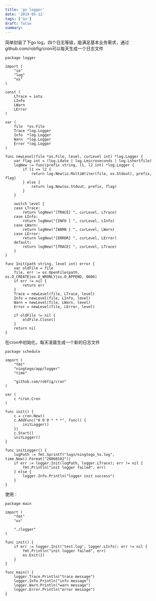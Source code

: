```yaml
---
title: 'go logger'
date: '2019-05-12'
tags: ['Go']
draft: false
summary: 
---
```


简单封装了下go log，四个日志等级，能满足基本业务需求，通过github.com/robfig/cron可以每天生成一个日志文件

```
package logger

import (
	"io"
	"log"
	"os"
)

const (
	LTrace = iota
	LInfo
	LWarn
	LError
)

var (
	file  *os.File
	Trace *log.Logger
	Info  *log.Logger
	Warn  *log.Logger
	Error *log.Logger
)

func newLevel(file *os.File, level, curLevel int) *log.Logger {
	var flag int = (log.Ldate | log.Lmicroseconds | log.Lshortfile)
	logNew := func(prefix string, l1, l2 int) *log.Logger {
		if l1 <= l2 {
			return log.New(io.MultiWriter(file, os.Stdout), prefix, flag)
		} else {
			return log.New(os.Stdout, prefix, flag)
		}
	}

	switch level {
	case LTrace:
		return logNew("[TRACE] ", curLevel, LTrace)
	case LInfo:
		return logNew("[INFO ] ", curLevel, LInfo)
	case LWarn:
		return logNew("[WARN ] ", curLevel, LWarn)
	case LError:
		return logNew("[ERROR] ", curLevel, LError)
	default:
		return logNew("[TRACE] ", curLevel, LTrace)
	}
}

func Init(path string, level int) error {
	var oldFile = file
	file, err := os.OpenFile(path, os.O_CREATE|os.O_WRONLY|os.O_APPEND, 0666)
	if err != nil {
		return err
	}
	Trace = newLevel(file, LTrace, level)
	Info = newLevel(file, LInfo, level)
	Warn = newLevel(file, LWarn, level)
	Error = newLevel(file, LError, level)

	if oldFile != nil {
		oldFile.Close()
	}
	return nil
}
```

在cron中初始化，每天凌晨生成一个新的日志文件
```
package schedule

import (
	"fmt"
	"ningtogo/app/logger"
	"time"

	"github.com/robfig/cron"
)

var (
	c *cron.Cron
)

func init() {
	c = cron.New()
	c.AddFunc("0 0 0 * * *", func() {
		initLogger()
	})
	c.Start()
	initLogger()
}

func initLogger() {
	logPath := fmt.Sprintf("logs/ningtogo_%s.log", time.Now().Format("20060102"))
	if err := logger.Init(logPath, logger.LTrace); err != nil {
		fmt.Println("init logger failed", err)
	} else {
		logger.Info.Println("logger init success")
	}
}

```

使用：
```
package main

import (
	"fmt"
	"os"

	"./logger"
)

func init() {
	if err := logger.Init("test.log", logger.LInfo); err != nil {
		fmt.Println("init logger failed", err)
		os.Exit(1)
	}
}

func main() {
	logger.Trace.Println("trace message")
	logger.Info.Println("info message")
	logger.Warn.Println("warn message")
	logger.Error.Println("error message")
}

```